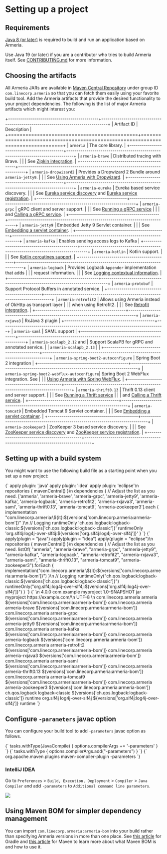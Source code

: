 
# Setting up a project

## Requirements

[Java 8 (or later)](https://adoptium.net/) is required to build and run an application based on Armeria.

<Tip>

Use Java 19 (or later) if you are a contributor who tries to build Armeria itself.
See [CONTRIBUTING.md](https://github.com/line/armeria/blob/master/CONTRIBUTING.md) for more information.

</Tip>

## Choosing the artifacts

All Armeria JARs are available in [Maven Central Repository](https://search.maven.org/search?q=g:com.linecorp.armeria%20-shaded)
under group ID `com.linecorp.armeria` so that you can fetch them easily using your favorite build tool.
Add the Armeria artifacts that provide the desired functionality to your project dependencies. The following is
the list of major Armeria artifacts which might interest you:

+---------------------------------------------+---------------------------------------------------------------------------------+
| Artifact ID                                 | Description                                                                     |
+=============================================+=================================================================================+
| `armeria`                                   | The core library.                                                               |
+---------------------------------------------+---------------------------------------------------------------------------------+
| `armeria-brave`                             | Distributed tracing with Brave.                                                 |
|                                             | See [Zipkin integration](/docs/advanced-zipkin).                                |
+---------------------------------------------+---------------------------------------------------------------------------------+
| `armeria-dropwizard2`                       | Provides a Dropwizard 2 Bundle around `armeria-jetty9`.                         |
|                                             | See [Using Armeria with Dropwizard](/docs/advanced-dropwizard-integration).     |
+---------------------------------------------+---------------------------------------------------------------------------------+
| `armeria-eureka`                            | Eureka based service discovery.                                                 |
|                                             | See [Eureka service discovery] and [Eureka service registration].               |
+---------------------------------------------+---------------------------------------------------------------------------------+
| `armeria-grpc`                              | gRPC client and server support.                                                 |
|                                             | See [Running a gRPC service](/docs/server-grpc)                                 |
|                                             | and [Calling a gRPC service](/docs/client-grpc).                                |
+---------------------------------------------+---------------------------------------------------------------------------------+
| `armeria-jetty9`                            | Embedded Jetty 9 Servlet container.                                             |
|                                             |  See [Embedding a servlet container](/docs/server-servlet).                     |
+---------------------------------------------+---------------------------------------------------------------------------------+
| `armeria-kafka`                             | Enables sending access logs to Kafka                                            |
+---------------------------------------------+---------------------------------------------------------------------------------+
| `armeria-kotlin`                            | Kotlin support.                                                                 |
|                                             | See [Kotlin coroutines support].                                                |
+---------------------------------------------+---------------------------------------------------------------------------------+
| `armeria-logback`                           | Provides Logback `Appender` implementation that adds                            |
|                                             | request information.                                                            |
|                                             | See [Logging contextual information](/docs/advanced-logging).                   |
+---------------------------------------------+---------------------------------------------------------------------------------+
| `armeria-protobuf`                          | Support Protocol Buffers in annotated service.                                  |
+---------------------------------------------+---------------------------------------------------------------------------------+
| `armeria-retrofit2`                         | Allows using Armeria instead of OkHttp as transport layer                       |
|                                             | when using Retrofit2.                                                           |
|                                             | See [Retrofit integration](/docs/client-retrofit).                              |
+---------------------------------------------+---------------------------------------------------------------------------------+
| `armeria-rxjava3`                           | RxJava 3 plugin                                                                 |
+---------------------------------------------+---------------------------------------------------------------------------------+
| `armeria-saml`                              | SAML support                                                                    |
+---------------------------------------------+---------------------------------------------------------------------------------+
| `armeria-scalapb_2.12` and                  | Support ScalaPB for gRPC and annotated service.                                           |
| `armeria-scalapb_2.13`                      |                                                                                 |
+---------------------------------------------+---------------------------------------------------------------------------------+
| `armeria-spring-boot2-autoconfigure`        | Spring Boot 2 integration                                                       |
+---------------------------------------------+---------------------------------------------------------------------------------+
| `armeria-spring-boot2-webflux-autoconfigure`| Spring Boot 2 WebFlux integration. See                                          |
|                                             | [Using Armeria with Spring WebFlux](/docs/advanced-spring-webflux-integration). |
+---------------------------------------------+---------------------------------------------------------------------------------+
| `armeria-thrift0.13`                        | Thrift 0.13 client and server support.                                          |
|                                             | See [Running a Thrift service](/docs/server-thrift)                             |
|                                             | and [Calling a Thrift service](/docs/client-thrift).                            |
+---------------------------------------------+---------------------------------------------------------------------------------+
| `armeria-tomcat9`                           | Embedded Tomcat 9 Servlet container.                                            |
|                                             |  See [Embedding a servlet container](/docs/server-servlet).                     |
+---------------------------------------------+---------------------------------------------------------------------------------+
| `armeria-zookeeper3`                        | ZooKeeper 3 based service discovery.                                            |
|                                             | See [ZooKeeper service discovery] and [ZooKeeper service registration].         |
+---------------------------------------------+---------------------------------------------------------------------------------+

[Kotlin coroutines support]: /docs/server-annotated-service#kotlin-coroutines-support
[ZooKeeper service discovery]: /docs/client-service-discovery#zookeeper-based-service-discovery-with-zookeeperendpointgroup
[ZooKeeper service registration]: /docs/server-service-registration#zookeeper-based-service-registration-with-zookeeperupdatinglistener
[Eureka service discovery]: /docs/client-service-discovery#eureka-based-service-discovery-with-eurekaendpointgroup
[Eureka service registration]: /docs/server-service-registration#eureka-based-service-registration-with-eurekaupdatinglistener

## Setting up with a build system

You might want to use the following build file as a starting point when you set up a new project:

<Tabs>
  <TabPane tab="Gradle" key="gradle">
    <CodeBlock language="groovy" filename="build.gradle">{`
    apply plugin: 'java'
    apply plugin: 'idea'
    apply plugin: 'eclipse'\n
    repositories {
        mavenCentral()
    }\n
    dependencies {
        // Adjust the list as you need.
        ['armeria',
        'armeria-brave',
        'armeria-grpc',
        'armeria-jetty9',
        'armeria-kafka',
        'armeria-logback',
        'armeria-retrofit2',
        'armeria-rxjava3',
        'armeria-saml',
        'armeria-thrift0.13',
        'armeria-tomcat9',
        'armeria-zookeeper3'].each {
            implementation "com.linecorp.armeria:\${it}:${versions['com.linecorp.armeria:armeria-bom']}"
        }\n
        // Logging
        runtimeOnly 'ch.qos.logback:logback-classic:${versions['ch.qos.logback:logback-classic']}'
        runtimeOnly 'org.slf4j:log4j-over-slf4j:${versions['org.slf4j:log4j-over-slf4j']}'
    }
    `}</CodeBlock>
  </TabPane>
  <TabPane tab="Gradle (Kotlin)" key="gradle_kotlin">
    <CodeBlock language="kotlin" filename="build.gradle.kts">{`
    apply(plugin = "java")
    apply(plugin = "idea")
    apply(plugin = "eclipse")\n
    repositories {
        mavenCentral()
    }\n
    dependencies {
        // Adjust the list as you need.
        listOf(
            "armeria",
            "armeria-brave",
            "armeria-grpc",
            "armeria-jetty9",
            "armeria-kafka",
            "armeria-logback",
            "armeria-retrofit2",
            "armeria-rxjava3",
            "armeria-saml",
            "armeria-thrift0.13",
            "armeria-tomcat9",
            "armeria-zookeeper3").forEach {
            implementation("com.linecorp.armeria:\${it}:${versions['com.linecorp.armeria:armeria-bom']}")
        }\n
        // Logging
        runtimeOnly("ch.qos.logback:logback-classic:${versions['ch.qos.logback:logback-classic']}")
        runtimeOnly("org.slf4j:log4j-over-slf4j:${versions['org.slf4j:log4j-over-slf4j']}")
    }
    `}</CodeBlock>
  </TabPane>
  <TabPane tab="Maven" key="maven">
    <CodeBlock language="xml" filename="pom.xml">{`
    <project xmlns="http://maven.apache.org/POM/4.0.0"
             xmlns:xsi="http://www.w3.org/2001/XMLSchema-instance"
             xsi:schemaLocation="http://maven.apache.org/POM/4.0.0 http://maven.apache.org/xsd/maven-4.0.0.xsd">\n
      <modelVersion>4.0.0</modelVersion>
      <groupId>com.example</groupId>
      <artifactId>myproject</artifactId>
      <version>1.0-SNAPSHOT</version>
      <packaging>jar</packaging>
      <name>myproject</name>
      <url>https://example.com/</url>\n
      <properties>
        <project.build.sourceEncoding>UTF-8</project.build.sourceEncoding>
      </properties>\n
      <dependencies>
        <dependency>
          <groupId>com.linecorp.armeria</groupId>
          <artifactId>armeria</artifactId>
          <version>${versions['com.linecorp.armeria:armeria-bom']}</version>
        </dependency>
        <dependency>
          <groupId>com.linecorp.armeria</groupId>
          <artifactId>armeria-brave</artifactId>
          <version>${versions['com.linecorp.armeria:armeria-bom']}</version>
        </dependency>
        <dependency>
          <groupId>com.linecorp.armeria</groupId>
          <artifactId>armeria-grpc</artifactId>
          <version>${versions['com.linecorp.armeria:armeria-bom']}</version>
        </dependency>
        <dependency>
          <groupId>com.linecorp.armeria</groupId>
          <artifactId>armeria-jetty9</artifactId>
          <version>${versions['com.linecorp.armeria:armeria-bom']}</version>
        </dependency>
        <dependency>
          <groupId>com.linecorp.armeria</groupId>
          <artifactId>armeria-kafka</artifactId>
          <version>${versions['com.linecorp.armeria:armeria-bom']}</version>
        </dependency>
        <dependency>
          <groupId>com.linecorp.armeria</groupId>
          <artifactId>armeria-logback</artifactId>
          <version>${versions['com.linecorp.armeria:armeria-bom']}</version>
        </dependency>
        <dependency>
          <groupId>com.linecorp.armeria</groupId>
          <artifactId>armeria-retrofit2</artifactId>
          <version>${versions['com.linecorp.armeria:armeria-bom']}</version>
        </dependency>
        <dependency>
          <groupId>com.linecorp.armeria</groupId>
          <artifactId>armeria-rxjava3</artifactId>
          <version>${versions['com.linecorp.armeria:armeria-bom']}</version>
        </dependency>
        <dependency>
          <groupId>com.linecorp.armeria</groupId>
          <artifactId>armeria-saml</artifactId>
          <version>${versions['com.linecorp.armeria:armeria-bom']}</version>
        </dependency>
        <dependency>
          <groupId>com.linecorp.armeria</groupId>
          <artifactId>armeria-thrift0.13</artifactId>
          <version>${versions['com.linecorp.armeria:armeria-bom']}</version>
        </dependency>
        <dependency>
          <groupId>com.linecorp.armeria</groupId>
          <artifactId>armeria-tomcat9</artifactId>
          <version>${versions['com.linecorp.armeria:armeria-bom']}</version>
        </dependency>
        <dependency>
          <groupId>com.linecorp.armeria</groupId>
          <artifactId>armeria-zookeeper3</artifactId>
          <version>${versions['com.linecorp.armeria:armeria-bom']}</version>
        </dependency>
        <!-- Logging -->
        <dependency>
          <groupId>ch.qos.logback</groupId>
          <artifactId>logback-classic</artifactId>
          <version>${versions['ch.qos.logback:logback-classic']}</version>
          <scope>runtime</scope>
        </dependency>
        <dependency>
          <groupId>org.slf4j</groupId>
          <artifactId>log4j-over-slf4j</artifactId>
          <version>${versions['org.slf4j:log4j-over-slf4j']}</version>
          <scope>runtime</scope>
        </dependency>
      </dependencies>
    </project>
    `}</CodeBlock>
  </TabPane>
</Tabs>

## Configure `-parameters` javac option

You can configure your build tool to add `-parameters` javac option as follows.

<Tabs>
  <TabPane tab="Gradle" key="gradle">
    <CodeBlock language="groovy" filename="build.gradle">{`
    tasks.withType(JavaCompile) {
        options.compilerArgs += '-parameters'
    }
    `}</CodeBlock>
  </TabPane>
  <TabPane tab="Gradle (Kotlin)" key="gradle_kotlin">
    <CodeBlock language="kotlin" filename="build.gradle.kts">{`
    tasks.withType<JavaCompile> {
        options.compilerArgs.add("-parameters")
    }
    `}</CodeBlock>
  </TabPane>
  <TabPane tab="Maven" key="maven">
    <CodeBlock language="xml" filename="pom.xml">{`
    <project>
      <build>
        <plugins>
          <plugin>
            <groupId>org.apache.maven.plugins</groupId>
            <artifactId>maven-compiler-plugin</artifactId>
            <configuration>
              <compilerArgs>
                <arg>-parameters</arg>
              </compilerArgs>
            </configuration>
          </plugin>
        </plugins>
      </build>
    </project>
    `}</CodeBlock>
  </TabPane>
</Tabs>

### IntelliJ IDEA

Go to `Preferences` > `Build, Execution, Deployment` > `Compiler` > `Java Compiler`
and add `-parameters` to `Additional command line parameters`.

![](../../images/intellij_javac_parameters.png)

## Using Maven BOM for simpler dependency management

You can import `com.linecorp.armeria:armeria-bom` into your build rather than specifying Armeria versions in
more than one place. See [this article](https://docs.gradle.org/current/userguide/platforms.html#sub:bom_import)
for Gradle and [this article](https://www.baeldung.com/spring-maven-bom) for Maven to learn more about what
Maven BOM is and how to use it.
